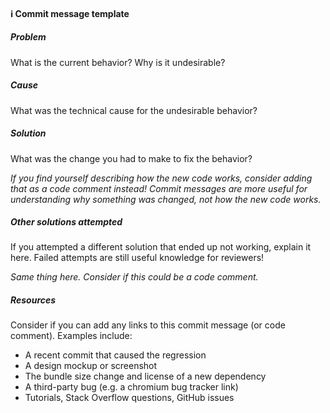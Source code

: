 #### ℹ️ Commit message template

##### Problem

What is the current behavior? Why is it undesirable?

##### Cause

What was the technical cause for the undesirable behavior?

##### Solution

What was the change you had to make to fix the behavior?

_If you find yourself describing how the new code works, consider adding that as a code comment instead! Commit messages are more useful for understanding why something was changed, not how the new code works._

##### Other solutions attempted

If you attempted a different solution that ended up not working, explain it here. Failed attempts are still useful knowledge for reviewers!

_Same thing here. Consider if this could be a code comment._

##### Resources

Consider if you can add any links to this commit message (or code comment). Examples include:

- A recent commit that caused the regression
- A design mockup or screenshot
- The bundle size change and license of a new dependency
- A third-party bug (e.g. a chromium bug tracker link)
- Tutorials, Stack Overflow questions, GitHub issues
